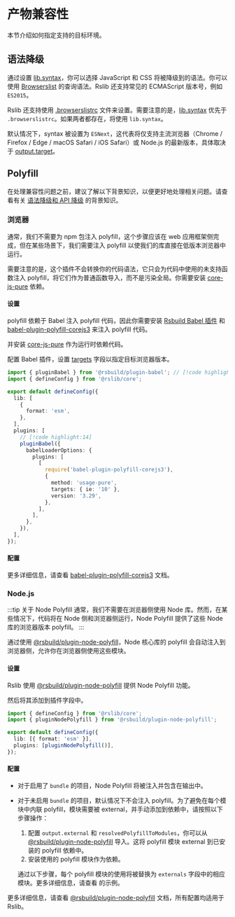 
# 产物兼容性

本节介绍如何指定支持的目标环境。

## 语法降级

通过设置 [lib.syntax](/config/lib/syntax)，你可以选择 JavaScript 和 CSS 将被降级到的语法。你可以使用 [Browserslist](https://browsersl.ist/) 的查询语法。Rslib 还支持常见的 ECMAScript 版本号，例如 `ES2015`。

Rslib 还支持使用 [.browserslistrc](https://github.com/browserslist/browserslist#config-file) 文件来设置。需要注意的是，[lib.syntax](/config/lib/syntax) 优先于 `.browserslistrc`。如果两者都存在，将使用 `lib.syntax`。

默认情况下，syntax 被设置为 `ESNext`，这代表将仅支持主流浏览器（Chrome / Firefox / Edge / macOS Safari / iOS Safari）或 Node.js 的最新版本，具体取决于 [output.target](/config/rsbuild/output#outputtarget)。

## Polyfill

在处理兼容性问题之前，建议了解以下背景知识，以便更好地处理相关问题。请查看有关 [语法降级和 API 降级](https://rsbuild.dev/zh/guide/advanced/browser-compatibility#%E8%AF%AD%E6%B3%95%E9%99%8D%E7%BA%A7%E5%92%8C-api-%E9%99%8D%E7%BA%A7) 的背景知识。

### 浏览器

通常，我们不需要为 npm 包注入 polyfill，这个步骤应该在 web 应用框架侧完成，但在某些场景下，我们需要注入 polyfill 以使我们的库直接在低版本浏览器中运行。

需要注意的是，这个插件不会转换你的代码语法，它只会为代码中使用的未支持函数注入 polyfill，将它们作为普通函数导入，而不是污染全局。你需要安装 [core-js-pure](https://www.npmjs.com/package/core-js-pure) 依赖。

#### 设置

polyfill 依赖于 Babel 注入 polyfill 代码，因此你需要安装 [Rsbuild Babel 插件](https://rsbuild.dev/zh/plugins/list/plugin-babel) 和 [babel-plugin-polyfill-corejs3](https://www.npmjs.com/package/babel-plugin-polyfill-corejs3) 来注入 polyfill 代码。

<PackageManagerTabs command="add @rsbuild/plugin-babel babel-plugin-polyfill-corejs3 -D" />

并安装 [core-js-pure](https://www.npmjs.com/package/core-js-pure) 作为运行时依赖代码。

<PackageManagerTabs command="add core-js-pure" />

配置 Babel 插件，设置 [targets](https://babeljs.io/docs/options#targets) 字段以指定目标浏览器版本。

```ts title="rslib.config.ts"
import { pluginBabel } from '@rsbuild/plugin-babel'; // [!code highlight]
import { defineConfig } from '@rslib/core';

export default defineConfig({
  lib: [
    {
      format: 'esm',
    },
  ],
  plugins: [
    // [!code highlight:14]
    pluginBabel({
      babelLoaderOptions: {
        plugins: [
          [
            require('babel-plugin-polyfill-corejs3'),
            {
              method: 'usage-pure',
              targets: { ie: '10' },
              version: '3.29',
            },
          ],
        ],
      },
    }),
  ],
});
```

#### 配置

更多详细信息，请查看 [babel-plugin-polyfill-corejs3](https://www.npmjs.com/package/babel-plugin-polyfill-corejs3) 文档。

### Node.js

:::tip 关于 Node Polyfill
通常，我们不需要在浏览器侧使用 Node 库。然而，在某些情况下，代码将在 Node 侧和浏览器侧运行，Node Polyfill 提供了这些 Node 库的浏览器版本 polyfill。
:::

通过使用 [@rsbuild/plugin-node-polyfill](https://github.com/rspack-contrib/rsbuild-plugin-node-polyfill)，Node 核心库的 polyfill 会自动注入到浏览器侧，允许你在浏览器侧使用这些模块。

#### 设置

Rslib 使用 [@rsbuild/plugin-node-polyfill](https://github.com/rspack-contrib/rsbuild-plugin-node-polyfill) 提供 Node Polyfill 功能。

<PackageManagerTabs command="add @rsbuild/plugin-node-polyfill -D" />

然后将其添加到插件字段中。

```ts title="rslib.config.ts"
import { defineConfig } from '@rslib/core';
import { pluginNodePolyfill } from '@rsbuild/plugin-node-polyfill';

export default defineConfig({
  lib: [{ format: 'esm' }],
  plugins: [pluginNodePolyfill()],
});
```

#### 配置

- 对于启用了 `bundle` 的项目，Node Polyfill 将被注入并包含在输出中。
- 对于未启用 `bundle` 的项目，默认情况下不会注入 polyfill。为了避免在每个模块中内联 polyfill，模块需要被 external，并手动添加到依赖中，请按照以下步骤操作：

  1. 配置 `output.external` 和 `resolvedPolyfillToModules`，你可以从 [@rsbuild/plugin-node-polyfill](https://github.com/rspack-contrib/rsbuild-plugin-node-polyfill) 导入。这将 polyfill 模块 external 到已安装的 polyfill 依赖中。
  2. 安装使用的 polyfill 模块作为依赖。

  通过以下步骤，每个 polyfill 模块的使用将被替换为 `externals` 字段中的相应模块。更多详细信息，请查看 <SourceCode href="https://github.com/web-infra-dev/rslib/blob/main/tests/integration/node-polyfill/bundle-false/rslib.config.ts" /> 的示例。

更多详细信息，请查看 [@rsbuild/plugin-node-polyfill](https://github.com/rspack-contrib/rsbuild-plugin-node-polyfill) 文档，所有配置均适用于 Rslib。
